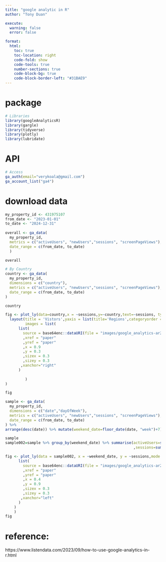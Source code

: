 ```yaml
---
title: "google analytic in R"
author: "Tony Duan"

execute:
  warning: false
  error: false

format:
  html:
    toc: true
    toc-location: right
    code-fold: show
    code-tools: true
    number-sections: true
    code-block-bg: true
    code-block-border-left: "#31BAE9"
---
```


# package

```r
# Libraries
library(googleAnalyticsR)
library(gargle)
library(tidyverse)
library(plotly)
library(lubridate)
```




# API

```r
# Access
ga_auth(email="verykoala@gmail.com")
ga_account_list("ga4")
```


# download data

```r
my_property_id <- 431975107
from_date <- "2023-01-01"
to_date <- "2024-12-31"
           
overall <- ga_data(
  my_property_id,
  metrics = c("activeUsers", "newUsers","sessions", "screenPageViews"),
  date_range = c(from_date, to_date)
  )
```

```r
overall
```

```r
# By Country
country <- ga_data(
  my_property_id,
  dimensions = c("country"),
  metrics = c("activeUsers", "newUsers","sessions", "screenPageViews"),
  date_range = c(from_date, to_date)
)

country
```


```r
fig <- plot_ly(data=country,x = ~sessions,y=~country,text=~sessions, type = "bar",orientation = 'h')%>% 
  layout(title = 'Vistors',yaxis = list(title='Regions',categoryorder = "total ascending"),
         images = list(  
      list(  
        source = base64enc::dataURI(file = "images/google_analytics-ar21.webp")
        ,xref = "paper"
        ,yref = "paper" 
        ,x = 0.9
        ,y = 0.3
        ,sizex = 0.3
        ,sizey = 0.3
       ,xanchor="right"  
      )  
         
         )
)

fig
```

```r
sample <- ga_data(
  my_property_id,
  dimensions = c("date","dayOfWeek"),
  metrics = c("activeUsers", "newUsers","sessions", "screenPageViews"),
  date_range = c(from_date, to_date)
) %>% 
arrange(desc(date)) %>% mutate(weekend_date=floor_date(date, "week")+7)

sample
sample002=sample %>% group_by(weekend_date) %>% summarise(activeUsers=sum(activeUsers)
                                                          ,sessions=sum(sessions))

```


```r
fig <- plot_ly(data = sample002, x = ~weekend_date, y = ~sessions,mode = 'lines')%>% layout(title = 'Vistors',images = list(  
      list(  
        source = base64enc::dataURI(file = "images/google_analytics-ar21.webp")
        ,xref = "paper"
        ,yref = "paper" 
        ,x = 0.4
        ,y = 0.9
        ,sizex = 0.3
        ,sizey = 0.3
       ,xanchor="left"  
      )  
    )
    ) 
fig
```



# reference:

https://www.listendata.com/2023/09/how-to-use-google-analytics-in-r.html
